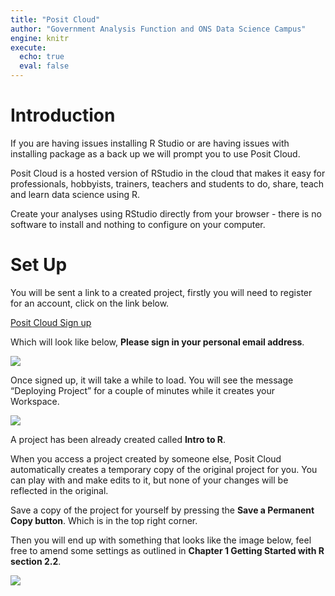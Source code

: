 ```yaml
---
title: "Posit Cloud"
author: "Government Analysis Function and ONS Data Science Campus"
engine: knitr
execute:
  echo: true
  eval: false
---
```


# Introduction

If you are having issues installing R Studio or are having issues with installing package as a back up we will prompt you to use Posit Cloud.

Posit Cloud is a hosted version of RStudio in the cloud that makes it easy for professionals, hobbyists, trainers, teachers and students to do, share, teach and learn data science using R.

Create your analyses using RStudio directly from your browser - there is no software to install and nothing to configure on your computer.

# Set Up

You will be sent a link to a created project, firstly you will need to register for an account, click on the link below.

[Posit Cloud Sign up](https://login.rstudio.cloud/register)

Which will look like below, **Please sign in your personal email address**.

![](Images/r_studio_cloud_signin.png){fig-alt="Image showing Posit Cloud"}

Once signed up, it will take a while to load. You will see the message "Deploying Project" for a couple of minutes while it creates your Workspace.

![](Images/rstudio_cloud.png){fig-alt="Image showing Posit Cloud"}

A project has been already created called **Intro to R**.

When you access a project created by someone else, Posit Cloud automatically creates a temporary copy of the original project for you. You can play with and make edits to it, but none of your changes will be reflected in the original.

Save a copy of the project for yourself by pressing the **Save a Permanent Copy button**. Which is in the top right corner.

Then you will end up with something that looks like the image below, feel free to amend some settings as outlined in **Chapter 1 Getting Started with R section 2.2**.

![](Images/rstudio_cloud2.png){fig-alt="Image showing Posit Cloud"}
